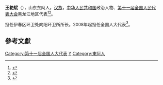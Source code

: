 '''王艳斌'''（{{bd|1962年||}}），山东东阿人，[[汉族|汉族]]，[[中华人民共和国|中华人民共和国]]政治人物、[[第十一届全国人民代表大会|第十一届全国人民代表大会]]黑龙江地区代表<ref>{{cite web|author=新华网|title=第十一届全国人大代表|url=http://news.xinhuanet.com/ziliao/2008-03/03/content_7708230.htm?node=36628|publisher=新华网|accessdate=2014-01-07|archive-date=2014-01-10|archive-url=https://web.archive.org/web/20140110211415/http://news.xinhuanet.com/ziliao/2008-03/03/content_7708230.htm?node=36628|dead-url=no}}</ref><ref>{{cite web | url=http://heilongjiang.dbw.cn/system/2011/03/07/053025993.shtml | title=王艳斌：咱们环卫工人也想有个自己的节日 | accessdate=2014-03-12 | archive-date=2014-03-12 | archive-url=https://web.archive.org/web/20140312224818/http://heilongjiang.dbw.cn/system/2011/03/07/053025993.shtml | dead-url=no }}</ref>。

担任伊春区环卫处向阳环卫所所长。2008年起担任全国人大代表<ref>{{cite news|title=全国人大代表信息-王艳斌|url= http://210.82.31.1:8084/delegate/viewDelegate.action?dbid=110542|accessdate=2013-04-05|newspaper=全国人大网}}</ref>。

==參考文獻==
{{reflist}}
[[Category:第十一届全国人大代表|Category:第十一届全国人大代表]]
[[Category:王姓|Y]]
[[Category:東阿人|Category:東阿人]]